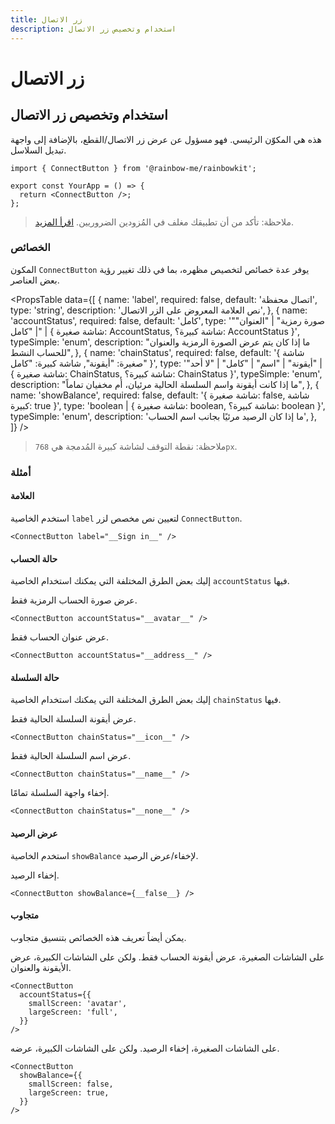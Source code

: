 ```yaml
---
title: زر الاتصال
description: استخدام وتخصيص زر الاتصال
---
```


# زر الاتصال

## استخدام وتخصيص زر الاتصال

هذه هي المكوّن الرئيسي. فهو مسؤول عن عرض زر الاتصال/القطع، بالإضافة إلى واجهة تبديل السلاسل.

```tsx
import { ConnectButton } from '@rainbow-me/rainbowkit';

export const YourApp = () => {
  return <ConnectButton />;
};
```

> ملاحظة: تأكد من أن تطبيقك مغلف في المُزودين الضروريين. [اقرأ المزيد](/docs/installation#wrap-providers).

### الخصائص

المكون `ConnectButton` يوفر عدة خصائص لتخصيص مظهره، بما في ذلك تغيير رؤية بعض العناصر.

<PropsTable
  data={[
    {
      name: 'label',
      required: false,
      default: 'اتصال محفظة',
      type: 'string',
      description: 'نص العلامة المعروض على الزر الاتصال',
    },
    {
      name: 'accountStatus',
      required: false,
      default: 'كامل',
      type: '"صورة رمزية" | "العنوان" | "كامل" | { شاشة صغيرة: AccountStatus, شاشة كبيرة؟: AccountStatus }',
      typeSimple: 'enum',
      description:
        "ما إذا كان يتم عرض الصورة الرمزية والعنوان للحساب النشط",
    },
    {
      name: 'chainStatus',
      required: false,
      default: '{ شاشة صغيرة: "أيقونة", شاشة كبيرة: "كامل" }',
      type: '"أيقونة" | "اسم" | "كامل" | "لا أحد" | { شاشة صغيرة: ChainStatus, شاشة كبيرة؟: ChainStatus }',
      typeSimple: 'enum',
      description:
        "ما إذا كانت أيقونة واسم السلسلة الحالية مرئيان، أم مخفيان تماماً",
    },
    {
      name: 'showBalance',
      required: false,
      default: '{ شاشة صغيرة: false, شاشة كبيرة: true }',
      type: 'boolean | { شاشة صغيرة: boolean, شاشة كبيرة؟: boolean }',
      typeSimple: 'enum',
      description:
        'ما إذا كان الرصيد مرئيًا بجانب اسم الحساب',
    },
  ]}
/>

> ملاحظة: نقطة التوقف لشاشة كبيرة المُدمجة هي `768px`.

### أمثلة

#### العلامة

استخدم الخاصية `label` لتعيين نص مخصص لزر `ConnectButton`.

```tsx
<ConnectButton label="__Sign in__" />
```

#### حالة الحساب

إليك بعض الطرق المختلفة التي يمكنك استخدام الخاصية `accountStatus` فيها.

عرض صورة الحساب الرمزية فقط.

```tsx
<ConnectButton accountStatus="__avatar__" />
```

عرض عنوان الحساب فقط.

```tsx
<ConnectButton accountStatus="__address__" />
```

#### حالة السلسلة

إليك بعض الطرق المختلفة التي يمكنك استخدام الخاصية `chainStatus` فيها.

عرض أيقونة السلسلة الحالية فقط.

```tsx
<ConnectButton chainStatus="__icon__" />
```

عرض اسم السلسلة الحالية فقط.

```tsx
<ConnectButton chainStatus="__name__" />
```

إخفاء واجهة السلسلة تمامًا.

```tsx
<ConnectButton chainStatus="__none__" />
```

#### عرض الرصيد

استخدم الخاصية `showBalance` لإخفاء/عرض الرصيد.

إخفاء الرصيد.

```tsx
<ConnectButton showBalance={__false__} />
```

#### متجاوب

يمكن أيضاً تعريف هذه الخصائص بتنسيق متجاوب.

على الشاشات الصغيرة، عرض أيقونة الحساب فقط. ولكن على الشاشات الكبيرة، عرض الأيقونة والعنوان.

```tsx
<ConnectButton
  accountStatus={{
    smallScreen: 'avatar',
    largeScreen: 'full',
  }}
/>
```

على الشاشات الصغيرة، إخفاء الرصيد. ولكن على الشاشات الكبيرة، عرضه.

```tsx
<ConnectButton
  showBalance={{
    smallScreen: false,
    largeScreen: true,
  }}
/>
```
